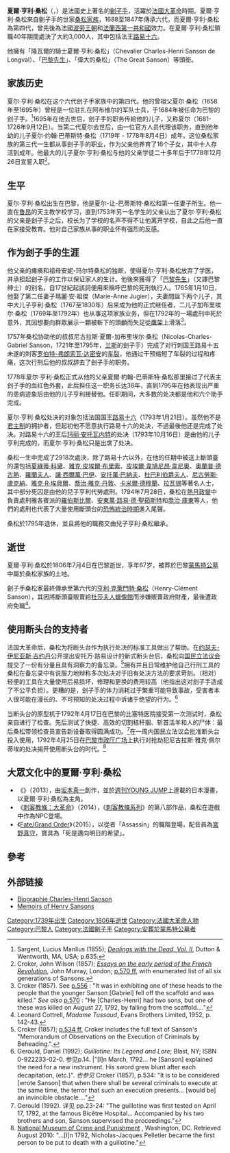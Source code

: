 {{Infobox person
| name        = 夏爾·亨利·桑松
| image       = BalzacEpisodeTerror.jpg
| alt         = 
| caption     = 
| birth_name  = 
| birth_date  = {{Birth date|1739|02|15|mf=yes}}
| birth_place = [[法國|法國]][[巴黎|巴黎]]
| death_date  = {{Death date and age|1806|07|04|1739|02|15|mf=yes}}
| death_place = 法國巴黎
| nationality = 法國
| other_names = 
| known_for   = 在[[雅各賓專政|雅各賓專政]]期間執行[[路易十六|路易十六]]的死刑
| predecessor               = 
| successor                 =
}}
'''夏爾·亨利·桑松'''（{{lang-fr|Charles-Henri Sanson}}，{{bd|1739年|2月15日|1806年|7月4日|catIDX=Sanson, Charles-Henri}}）是法國史上著名的[[劊子手|劊子手]]，活躍於[[法國大革命|法國大革命]]時期。夏爾·亨利·桑松來自劊子手的世家[[桑松家族|桑松家族]]，1688至1847年傳承六代，而夏爾·亨利·桑松為第四代，曾先後為法國[[波旁王朝|波旁王朝]]和[[法蘭西第一共和國|法蘭西第一共和國]]效力。在夏爾·亨利·桑松領職40年期間處決了大約3,000人，其中包括法王[[路易十六|路易十六]]。

他擁有「隆瓦爾的騎士夏爾·亨利·桑松」（Chevalier Charles-Henri Sanson de Longval）、「[[巴黎先生|巴黎先生]]」、「偉大的桑松」（The Great Sanson）等頭銜。

==家族历史==
夏尔·亨利·桑松在这个六代刽子手家族中的第四代。他的曾祖父夏尔·桑松（1658年至1695年）曾经是一位驻扎在阿布维尔的军队士兵，于1684年被任命为巴黎的刽子手。<ref>Sargent, Lucius Manlius (1855); [https://books.google.com/books?id=7egnAQAAIAAJ&dq=sanson%20executioner&pg=PA635#v=onepage&q=sanson%20executioner&f=false ''Dealings with the Dead, Vol. II''], Dutton & Wentworth, MA, USA; p.635.</ref>1695年在他去世后，刽子手的职务传給他的儿子，又称夏尔（1681-1726年9月12日）。当第二代夏尔去世后，由一位官方人员代理该职务，直到他年幼的儿子夏尔·约翰·巴蒂斯特·桑松（1719年 - 1778年8月4日）成年。这位桑松家族的第三代一生都从事刽子手的职业，作为父亲他养育了16个子女，其中十人存活到成年。他最大的儿子夏尔·亨利·桑松与他的父亲学徒二十多年后于1778年12月26日宣誓入职<ref name=croker>Croker, John Wilson (1857); [https://books.google.com/books?id=fQZoAAAAMAAJ&dq=john%20wilson%20croker%20%22essays%20on%20the%20early%20period%20of%20the%20french%20revolution%22&pg=PP2#v=onepage&q&f=false ''Essays on the early period of the French Revolution''], John Murray, London; [https://books.google.com/books?id=fQZoAAAAMAAJ&dq=john%20wilson%20croker%20%22essays%20on%20the%20early%20period%20of%20the%20french%20revolution%22&pg=PA570#v=onepage&q&f=false p.570 ff.] {{Wayback|url=https://books.google.com/books?id=fQZoAAAAMAAJ&dq=john%20wilson%20croker%20%22essays%20on%20the%20early%20period%20of%20the%20french%20revolution%22&pg=PA570#v=onepage&q&f=false |date=20141027000315 }} with enumerated list of all six generations of Sansons.</ref>。

==生平==
夏尔·亨利·桑松出生在巴黎，他是夏尔-让-巴蒂斯特·桑松和第一任妻子所生。他一直在[[鲁昂|鲁昂]]的天主教学校学习，直到1753年另一名学生的父亲认出了夏尔·亨利·桑松的父亲是刽子手之后，校长为了学校的名声不得不让他离开学校，自此之后他一直在家接受教育。他对自己家族从事的职业怀有强烈的反感。

==作为刽子手的生涯==
他父亲的瘫痪和祖母安妮-玛尔特桑松的独断，使得夏尔·亨利·桑松放弃了学医，并承担起刽子手的工作以保证家人的生计。他後來獲得了「[[巴黎先生|巴黎先生]]」（又譯巴黎绅士）的别名，自17世紀起該詞便用來稱呼巴黎的死刑執行人。1765年1月10日，他娶了第二任妻子瑪麗·安·祖傑（Marie-Anne Jugier），夫妻間誕下两个儿子，其中大儿子亨利·桑松（1767至1830年）后来成为他的正式继任者，二儿子加布里埃尔·桑松（1769年至1792年）也从事这项家族业务，但在1792年的一場處刑中死於意外，其因想要向群眾展示一顆被斬下的頭顱而失足從[[鷹架|鷹架]]上滑落<ref name=Croker>Croker (1857). See [https://books.google.com/books?id=fQZoAAAAMAAJ&dq=john%20wilson%20croker%20%22essays%20on%20the%20early%20period%20of%20the%20french%20revolution%22&pg=PA556#v=onepage&q&f=false p.556] {{Wayback|url=https://books.google.com/books?id=fQZoAAAAMAAJ&dq=john%20wilson%20croker%20%22essays%20on%20the%20early%20period%20of%20the%20french%20revolution%22&pg=PA556#v=onepage&q&f=false |date=20190610184137 }}: "It was in exhibiting one of these heads to the people that the younger Sanson [Gabriel] fell off the scaffold and was killed." ''See also'' [https://books.google.com/books?id=fQZoAAAAMAAJ&dq=john%20wilson%20croker%20%22essays%20on%20the%20early%20period%20of%20the%20french%20revolution%22&pg=PA570#v=onepage&q&f=false p.570] {{Wayback|url=https://books.google.com/books?id=fQZoAAAAMAAJ&dq=john%20wilson%20croker%20%22essays%20on%20the%20early%20period%20of%20the%20french%20revolution%22&pg=PA570#v=onepage&q&f=false |date=20141027000315 }}: "He [Charles-Henri] had two sons, but one of these was killed on August 27, 1792, by falling from the scaffold...."</ref>。

1757年桑松协助他的叔叔尼古拉斯·夏爾-加布里埃尔·桑松（Nicolas-Charles-Gabriel Sanson，1721年至1795年，[[兰斯|兰斯]]的刽子手）完成了对行刺国王路易十五未遂的刺客[[罗伯特-弗朗索瓦·达密安|罗伯特-弗朗索瓦·达密安]]的[[车裂|车裂]]，他通过干预缩短了车裂的过程和疼痛，这次行刑后他的叔叔辞去了刽子手的职务。 

1778年夏尔·亨利·桑松正式从他的父亲夏爾·約翰-巴蒂斯特·桑松那里接过了代表主刽子手的血红色外套，此后担任这一职务长达38年，直到1795年在他表现出严重的患病迹象后由他的儿子亨利接替他。任职期间，大多数的处决都是他和六个助手完成。

夏尔·亨利·桑松处决的对象包括法国国王[[路易十六|路易十六]]（1793年1月21日）。虽然他不是[[君主制|君主制]]的拥护者，但起初他不愿意执行路易十六的处决，不過最後他还是完成了处决。对路易十六的王后[[玛丽·安托瓦内特|玛丽·安托瓦内特]]的处决（1793年10月16日）是由他的儿子亨利完成的，而夏尔·亨利·桑松只是出席了处决。

桑松一生中完成了2918次處決，除了路易十六以外，在他的任期中被送上斷頭臺的還包括[[夏綠蒂·科黛|夏綠蒂·科黛]]、[[雅克·皮埃爾·布里索|雅克·皮埃爾·布里索]]、[[皮埃爾·韋鳩尼昂·韋尼奧|皮埃爾·韋鳩尼昂·韋尼奧]]、[[奧蘭普·德古熱|奧蘭普·德古熱]]、[[羅蘭夫人|羅蘭夫人]]、[[讓·西爾萬·巴伊|讓·西爾萬·巴伊]]、[[安托萬·巴納夫|安托萬·巴納夫]]、[[杜巴利伯爵夫人|杜巴利伯爵夫人]]、[[尼古勞斯·盧克納|尼古勞斯·盧克納]]、[[雅克·R·埃貝爾|雅克·R·埃貝爾]]、[[喬治·雅克·丹敦|喬治·雅克·丹敦]]、[[卡米爾·德穆蘭|卡米爾·德穆蘭]]、[[拉瓦锡|拉瓦锡]]等著名人士，其中部分死囚是由他的兒子亨利代勞處刑。1794年7月28日，桑松在[[熱月政變|熱月政變]]中負責處刑雅各賓派的[[羅伯斯比爾|羅伯斯比爾]]、[[安東萬·路易·德·聖茹斯特|安東萬·路易·德·聖茹斯特]]和[[喬治·庫東|喬治·庫東]]等人，他們的處刑也代表了大量使用斷頭台的[[雅各賓專政|恐怖統治時期]]進入尾聲。

桑松於1795年退休，並且將他的職務交由兒子亨利·桑松繼承。

==逝世==
夏爾·亨利·桑松於1806年7月4日在巴黎逝世，享年67岁，被葬於巴黎[[蒙馬特公墓|蒙馬特公墓]]中屬於桑松家族的土地。

劊子手桑松家最終傳承至第六代的[[亨利·克萊門特·桑松|亨利·克萊門特·桑松]]（Henry-Clément Sanson），其因將斷頭臺販賣給[[杜莎夫人蠟像館|杜莎夫人蠟像館]]而涉嫌販賣政府財產，最後遭政府免職<ref>Leonard Cottrell, ''Madame Tussaud'', Evans Brothers Limited, 1952, p. 142-43.</ref>。

==使用断头台的支持者==
法国大革命后，桑松为将断头台作为执行处决的标准工具做出了帮助。在[[约瑟夫-伊尼亚斯·吉约丹|约瑟夫-伊尼亚斯·吉约丹]]公开提出安托万·路易设计的新式断头台后，桑松向[[国民立法议会|国民立法议会]]提交了一份有分量且具有洞察力的备忘录。<ref>Croker (1857); [https://books.google.com/books?id=fQZoAAAAMAAJ&dq=john%20wilson%20croker%20%22essays%20on%20the%20early%20period%20of%20the%20french%20revolution%22&pg=PA534#v=onepage&q&f=false p.534 ff.] Croker includes the full text of Sanson's "Memorandum of Observations on the Execution of Criminals by Beheading.".</ref>拥有并且日常维护他自己行刑工具的桑松在备忘录中有说服力地辩称多次处决对于旧有处决方法的要求苛刻。（相对）轻便的工具在大量使用后易损坏，修理和更换的费用较高（他指出这对刽子手造成了不公平负担）。更糟的是，刽子手的体力消耗过于繁重可能导致事故，受害者本人很可能在漫长的、不可预知的处决过程中诉诸于绝望的行为。<ref>Gerould, Daniel (1992); ''Guillotine: Its Legend and Lore''; Blast, NY; ISBN 0-922233-02-0. 参见p.14. |"[I]n March, 1792... he [Sanson] explained the need for a new instrument. His sword grew blunt after each decapitation, (etc.)". ''也参见'' Croker (1857), p.534: "It is to be considered [wrote Sanson] that when there shall be several criminals to execute at the same time, the terror that such an execution presents... [would be] an invincible obstacle...."</ref>

当断头台的原型机于1792年4月17日在巴黎的比塞特医院接受第一次测试时，桑松亲自进行了检查。先后测试了快捷、高效的切割秸秆捆、斩首活羊和人的尸体：最后桑松带领检查员宣告新设备取得圆满成功。<ref>Gerould (1992). 详见 pp.23-24: "The guillotine was first tested on April 17, 1792, at the famous Bicêtre Hospital... Accompanied by his two brothers and son, Sanson supervised the proceedings."</ref>在一周内国民立法议会批准断头台投入使用，1792年4月25日在[[市政厅广场_(巴黎)|巴黎市政厅广场]]上执行对抢劫犯尼古拉斯·雅克·佩尔蒂埃的处决揭开使用断头台的时代。<ref>[http://www.crimemuseum.org/library/execution/guillotine.html National Museum of Crime and Punishment] {{webarchive|url=https://web.archive.org/web/20090201092331/http://www.crimemuseum.org/library/execution/guillotine.html |date=2009-02-01 }}, Washington, DC. Retrieved August 2010: "...[I]n 1792, Nicholas-Jacques Pelletier became the first person to be put to death with a guillotine."</ref>

==大眾文化中的夏爾·亨利·桑松==
* 《{{Link-jp|Innocent (漫畫)|イノサン}}》（2013），由[[坂本真一|坂本真一]]創作，並於[[週刊YOUNG_JUMP|週刊YOUNG JUMP]]上連載的日本漫畫，以夏爾·亨利·桑松為主角。
* 《[[刺客教條：大革命|刺客教條：大革命]]》（2014），《[[刺客教條系列|刺客教條系列]]》的第八部作品，桑松在遊戲中作為NPC登場。
* 《[[Fate/Grand_Order|Fate/Grand Order]]》（2015），以從者「Assassin」的職階登場，配音員為[[宮野真守|宮野真守]]，寶具為「死是邁向明日的希望」。

==參考==
<references/>
==外部链接==
* [http://www.univie.ac.at/igl.geschichte/ws2002-2003/ku_ws2002_homepages/Guger/Biographie.htm Biographie Charles-Henri Sanson] {{Wayback|url=http://www.univie.ac.at/igl.geschichte/ws2002-2003/ku_ws2002_homepages/Guger/Biographie.htm |date=20160725052449 }}
* [https://archive.org/stream/memoirsofsansons00sansuoft/memoirsofsansons00sansuoft_djvu.txt Memoirs of Henry Sansons]

{{法國大革命}}
{{規範控制}}
{{DEFAULTSORT:Sanson, Charles Henri}}
[[Category:1739年出生|Category:1739年出生]]
[[Category:1806年逝世|Category:1806年逝世]]
[[Category:法國大革命人物|Category:法國大革命人物]]
[[Category:巴黎人|Category:巴黎人]]
[[Category:法國劊子手|Category:法國劊子手]]
[[Category:安葬於蒙馬特公墓者|Category:安葬於蒙馬特公墓者]]